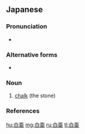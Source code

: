 ==Japanese==
{{ja-kanjitab|はく|あ|yomi=o}}

===Pronunciation===
* {{ja-pron|はくあ|y=o|acc=1|acc_ref=NHK}}

===Alternative forms===
* {{l/ja|白堊}}

===Noun===
{{ja-noun|はくあ|hakua}}

# [[chalk]] (the stone)

===References===
<references/>

[[hu:白亜]]
[[mg:白亜]]
[[ru:白亜]]
[[tl:白亜]]